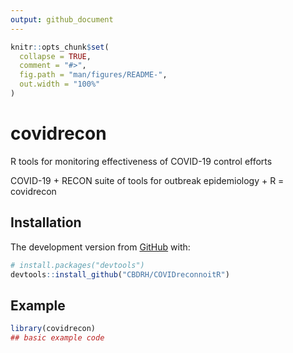 ```yaml
---
output: github_document
---
```


<!-- README.md is generated from README.Rmd. Please edit that file -->

```r
knitr::opts_chunk$set(
  collapse = TRUE,
  comment = "#>",
  fig.path = "man/figures/README-",
  out.width = "100%"
)
```

# covidrecon

<!-- badges: start -->
<!-- badges: end -->

R tools for monitoring effectiveness of COVID-19 control efforts

<!-- COVID-19 + RECON suite of tools for outbreak epidemiology + R = COVIDreconoitR -->
COVID-19 + RECON suite of tools for outbreak epidemiology + R = covidrecon

## Installation

The development version from [GitHub](https://github.com/) with:

``` r
# install.packages("devtools")
devtools::install_github("CBDRH/COVIDreconnoitR")
```
## Example


```r
library(covidrecon)
## basic example code
```

